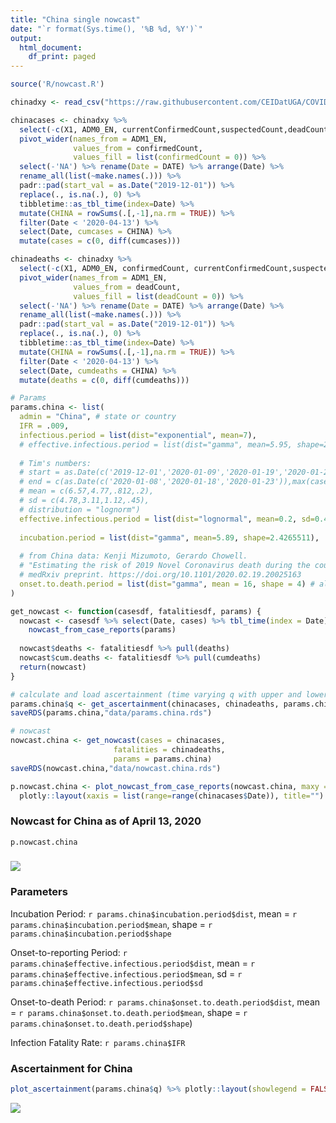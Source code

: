 ```yaml
---
title: "China single nowcast"
date: "`r format(Sys.time(), '%B %d, %Y')`"
output:
  html_document:
    df_print: paged
---
```


```r

source('R/nowcast.R')
```

<!-- Get reports for China -->
```r

chinadxy <- read_csv("https://raw.githubusercontent.com/CEIDatUGA/COVID-19-DATA/master/china/China_casedata/dxy_data/province_master.csv")

chinacases <- chinadxy %>%
  select(-c(X1, ADM0_EN, currentConfirmedCount,suspectedCount,deadCount,curedCount)) %>% 
  pivot_wider(names_from = ADM1_EN, 
              values_from = confirmedCount, 
              values_fill = list(confirmedCount = 0)) %>% 
  select(-'NA') %>% rename(Date = DATE) %>% arrange(Date) %>% 
  rename_all(list(~make.names(.))) %>% 
  padr::pad(start_val = as.Date("2019-12-01")) %>%
  replace(., is.na(.), 0) %>%
  tibbletime::as_tbl_time(index=Date) %>% 
  mutate(CHINA = rowSums(.[,-1],na.rm = TRUE)) %>% 
  filter(Date < '2020-04-13') %>%
  select(Date, cumcases = CHINA) %>% 
  mutate(cases = c(0, diff(cumcases)))

chinadeaths <- chinadxy %>%
  select(-c(X1, ADM0_EN, confirmedCount, currentConfirmedCount,suspectedCount,curedCount)) %>% 
  pivot_wider(names_from = ADM1_EN, 
              values_from = deadCount, 
              values_fill = list(deadCount = 0)) %>% 
  select(-'NA') %>% rename(Date = DATE) %>% arrange(Date) %>% 
  rename_all(list(~make.names(.))) %>% 
  padr::pad(start_val = as.Date("2019-12-01")) %>%
  replace(., is.na(.), 0) %>%
  tibbletime::as_tbl_time(index=Date) %>% 
  mutate(CHINA = rowSums(.[,-1],na.rm = TRUE)) %>% 
  filter(Date < '2020-04-13') %>%
  select(Date, cumdeaths = CHINA) %>% 
  mutate(deaths = c(0, diff(cumdeaths)))

# Params
params.china <- list(
  admin = "China", # state or country
  IFR = .009, 
  infectious.period = list(dist="exponential", mean=7),   
  # effective.infectious.period = list(dist="gamma", mean=5.95, shape=2.2788163), 
  
  # Tim's numbers:
  # start = as.Date(c('2019-12-01','2020-01-09','2020-01-19','2020-01-24')),
  # end = c(as.Date(c('2020-01-08','2020-01-18','2020-01-23')),max(cases$Date)),
  # mean = c(6.57,4.77,.812,.2),
  # sd = c(4.78,3.11,1.12,.45),
  # distribution = "lognorm")
  effective.infectious.period = list(dist="lognormal", mean=0.2, sd=0.45),
  
  incubation.period = list(dist="gamma", mean=5.89, shape=2.4265511), 
  
  # from China data: Kenji Mizumoto, Gerardo Chowell. 
  # "Estimating the risk of 2019 Novel Coronavirus death during the course of the outbreak in China, 2020" 
  # medRxiv preprint. https://doi.org/10.1101/2020.02.19.20025163
  onset.to.death.period = list(dist="gamma", mean = 16, shape = 4) # also used for US nowcast
)
```

```r

get_nowcast <- function(casesdf, fatalitiesdf, params) {
  nowcast <- casesdf %>% select(Date, cases) %>% tbl_time(index = Date) %>% 
    nowcast_from_case_reports(params)
  
  nowcast$deaths <- fatalitiesdf %>% pull(deaths)
  nowcast$cum.deaths <- fatalitiesdf %>% pull(cumdeaths)
  return(nowcast)
}

# calculate and load ascertainment (time varying q with upper and lower bounds)
params.china$q <- get_ascertainment(chinacases, chinadeaths, params.china, window = 7)
saveRDS(params.china,"data/params.china.rds")

# nowcast
nowcast.china <- get_nowcast(cases = chinacases, 
                       fatalities = chinadeaths, 
                       params = params.china)
saveRDS(nowcast.china,"data/nowcast.china.rds")

p.nowcast.china <- plot_nowcast_from_case_reports(nowcast.china, maxy = 10^7, plotdeaths = TRUE, plotcumulative = TRUE) %>% 
  plotly::layout(xaxis = list(range=range(chinacases$Date)), title="")

```

### Nowcast for China as of April 13, 2020

```r
p.nowcast.china
```

### ![](nowcast-legend-combined.png)

### Parameters

Incubation Period: `r params.china$incubation.period$dist`, mean = `r params.china$incubation.period$mean`, shape = `r params.china$incubation.period$shape`

Onset-to-reporting Period: `r params.china$effective.infectious.period$dist`, mean = `r params.china$effective.infectious.period$mean`, sd = `r params.china$effective.infectious.period$sd`

Onset-to-death Period: `r params.china$onset.to.death.period$dist`, mean = `r params.china$onset.to.death.period$mean`, shape = `r params.china$onset.to.death.period$shape`)

Infection Fatality Rate: `r params.china$IFR`

### Ascertainment for China


```r

plot_ascertainment(params.china$q) %>% plotly::layout(showlegend = FALSE, yaxis=list(range=c(-4,log10(1))))

```

![](nowcast-legend-ascertainment.png)
